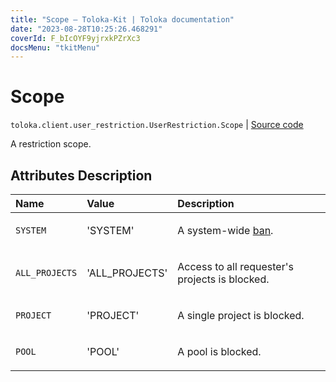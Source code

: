 ```yaml
---
title: "Scope — Toloka-Kit | Toloka documentation"
date: "2023-08-28T10:25:26.468291"
coverId: F_bIcOYF9yjrxkPZrXc3
docsMenu: "tkitMenu"
---
```


# Scope

`toloka.client.user_restriction.UserRestriction.Scope` | [Source code](https://github.com/Toloka/toloka-kit/blob/v1.2.1/src/client/user_restriction.py#L56)

A restriction scope.

## Attributes Description

| Name | Value | Description |
| :------| :-----------| :----------| 
`SYSTEM`|'SYSTEM'|<p>A system-wide [ban](/docs/guide/ban/?form-source=api-ban#ban-platform).</p>
`ALL_PROJECTS`|'ALL_PROJECTS'|<p>Access to all requester's projects is blocked.</p>
`PROJECT`|'PROJECT'|<p>A single project is blocked.</p>
`POOL`|'POOL'|<p>A pool is blocked.</p>